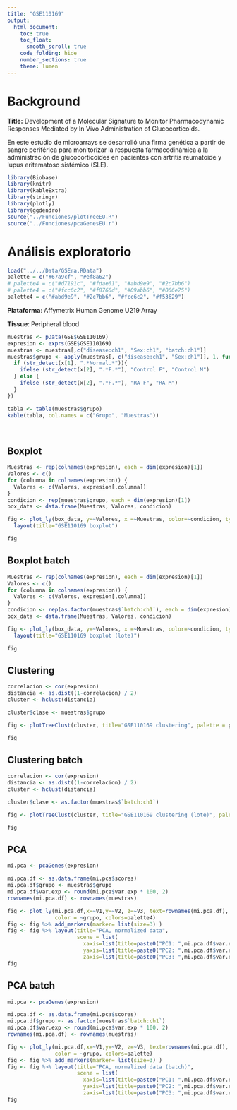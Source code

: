 ```yaml
---
title: "GSE110169"
output:
  html_document:
    toc: true
    toc_float:
      smooth_scroll: true
    code_folding: hide
    number_sections: true
    theme: lumen
---
```


# Background

**Title:** Development of a Molecular Signature to Monitor Pharmacodynamic Responses Mediated by In Vivo Administration of Glucocorticoids.

En este estudio de microarrays se desarrolló una firma genética a partir de sangre periférica para monitorizar la respuesta farmacodinámica a la administración de glucocorticoides en pacientes con artritis reumatoide y lupus eritematoso sistémico (SLE).

```r
library(Biobase)
library(knitr)
library(kableExtra)
library(stringr)
library(plotly)
library(ggdendro)
source("../Funciones/plotTreeEU.R")
source("../Funciones/pcaGenesEU.r")
```

# Análisis exploratorio {.tabset}

```r
load("../../Data/GSEra.RData")
palette = c("#67a9cf", "#ef8a62")
# palette4 = c("#d7191c", "#fdae61", "#abd9e9", "#2c7bb6")
# palette4 = c("#fcc6c2", "#f8766d", "#09abb6", "#066e75")
palette4 = c("#abd9e9", "#2c7bb6", "#fcc6c2", "#f53629")
```

**Plataforma**: Affymetrix Human Genome U219 Array

**Tissue**: Peripheral blood

```r
muestras <- pData(GSE$GSE110169)
expresion <- exprs(GSE$GSE110169)
muestras <- muestras[,c("disease:ch1", "Sex:ch1", "batch:ch1")]
muestras$grupo <- apply(muestras[, c("disease:ch1", "Sex:ch1")], 1, function(x) {
  if (str_detect(x[1], ".*Normal.*")){
    ifelse (str_detect(x[2], ".*F.*"), "Control F", "Control M")
  } else {
    ifelse (str_detect(x[2], ".*F.*"), "RA F", "RA M")
  }
})

tabla <- table(muestras$grupo)
kable(tabla, col.names = c("Grupo", "Muestras"))
```

 

## Boxplot

```r
Muestras <- rep(colnames(expresion), each = dim(expresion)[1])
Valores <- c()
for (columna in colnames(expresion)) {
  Valores <- c(Valores, expresion[,columna])
}
condicion <- rep(muestras$grupo, each = dim(expresion)[1])
box_data <- data.frame(Muestras, Valores, condicion)

fig <- plot_ly(box_data, y=~Valores, x =~Muestras, color=~condicion, type="box", colors=palette4) %>%
  layout(title="GSE110169 boxplot")

fig
```

## Boxplot batch

```r
Muestras <- rep(colnames(expresion), each = dim(expresion)[1])
Valores <- c()
for (columna in colnames(expresion)) {
  Valores <- c(Valores, expresion[,columna])
}
condicion <- rep(as.factor(muestras$`batch:ch1`), each = dim(expresion)[1])
box_data <- data.frame(Muestras, Valores, condicion)

fig <- plot_ly(box_data, y=~Valores, x =~Muestras, color=~condicion, type="box", colors=palette4) %>%
  layout(title="GSE110169 boxplot (lote)")

fig
```

## Clustering

```r
correlacion <- cor(expresion)
distancia <- as.dist((1-correlacion) / 2)
cluster <- hclust(distancia)

cluster$clase <- muestras$grupo

fig <- plotTreeClust(cluster, title="GSE110169 clustering", palette = palette4)

fig
```

## Clustering batch

```r
correlacion <- cor(expresion)
distancia <- as.dist((1-correlacion) / 2)
cluster <- hclust(distancia)

cluster$clase <- as.factor(muestras$`batch:ch1`)

fig <- plotTreeClust(cluster, title="GSE110169 clustering (lote)", palette = palette4)

fig
```

## PCA

```r
mi.pca <- pcaGenes(expresion)

mi.pca.df <- as.data.frame(mi.pca$scores)
mi.pca.df$grupo <- muestras$grupo
mi.pca.df$var.exp <- round(mi.pca$var.exp * 100, 2)
rownames(mi.pca.df) <- rownames(muestras)

fig <- plot_ly(mi.pca.df,x=~V1,y=~V2, z=~V3, text=rownames(mi.pca.df),
               color = ~grupo, colors=palette4)
fig <- fig %>% add_markers(marker= list(size=3) )
fig <- fig %>% layout(title="PCA, normalized data",
                      scene = list(
                        xaxis=list(title=paste0("PC1: ",mi.pca.df$var.exp[1],"% explained variance")),
                        yaxis=list(title=paste0("PC2: ",mi.pca.df$var.exp[2],"% explained variance")),
                        zaxis=list(title=paste0("PC3: ",mi.pca.df$var.exp[3],"% explained variance"))))
fig
```

## PCA batch

```r
mi.pca <- pcaGenes(expresion)

mi.pca.df <- as.data.frame(mi.pca$scores)
mi.pca.df$grupo <- as.factor(muestras$`batch:ch1`)
mi.pca.df$var.exp <- round(mi.pca$var.exp * 100, 2)
rownames(mi.pca.df) <- rownames(muestras)

fig <- plot_ly(mi.pca.df,x=~V1,y=~V2, z=~V3, text=rownames(mi.pca.df),
               color = ~grupo, colors=palette)
fig <- fig %>% add_markers(marker= list(size=3) )
fig <- fig %>% layout(title="PCA, normalized data (batch)",
                      scene = list(
                        xaxis=list(title=paste0("PC1: ",mi.pca.df$var.exp[1],"% explained variance")),
                        yaxis=list(title=paste0("PC2: ",mi.pca.df$var.exp[2],"% explained variance")),
                        zaxis=list(title=paste0("PC3: ",mi.pca.df$var.exp[3],"% explained variance"))))
fig
```
